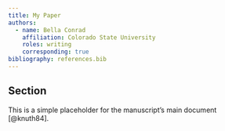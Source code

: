 ```yaml
---
title: My Paper
authors:
  - name: Bella Conrad
    affiliation: Colorado State University
    roles: writing
    corresponding: true
bibliography: references.bib
---
```


## Section
This is a simple placeholder for the manuscript's main document [@knuth84].
